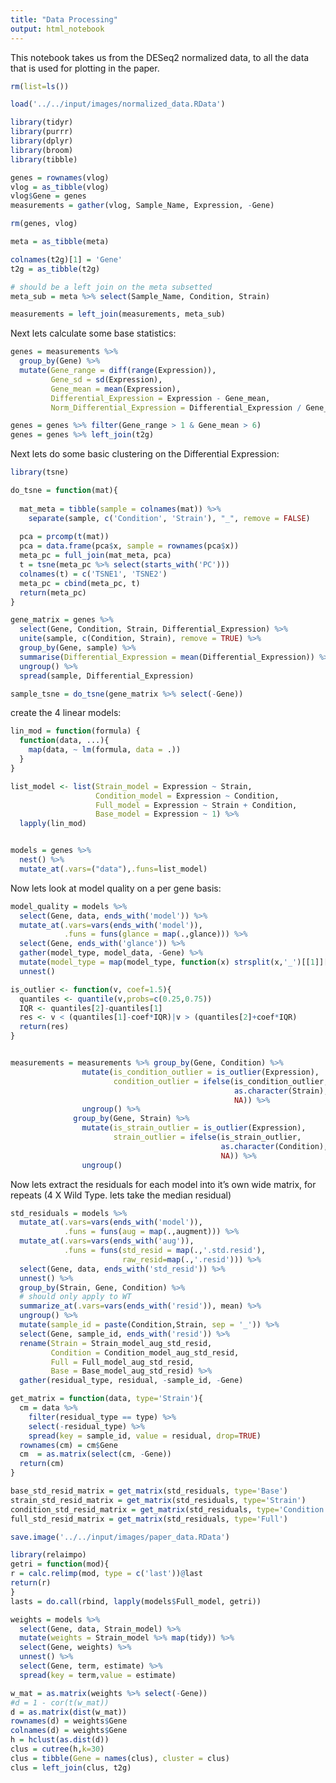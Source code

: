 ```yaml
---
title: "Data Processing"
output: html_notebook
---
```


This notebook takes us from the DESeq2 normalized data, to all the data that is used for plotting in the paper.

```r

rm(list=ls())

load('../../input/images/normalized_data.RData')

library(tidyr)
library(purrr)
library(dplyr)
library(broom)
library(tibble)

genes = rownames(vlog)
vlog = as_tibble(vlog)
vlog$Gene = genes
measurements = gather(vlog, Sample_Name, Expression, -Gene)

rm(genes, vlog)

meta = as_tibble(meta)

colnames(t2g)[1] = 'Gene'
t2g = as_tibble(t2g)

# should be a left join on the meta subsetted
meta_sub = meta %>% select(Sample_Name, Condition, Strain)

measurements = left_join(measurements, meta_sub)

```

Next lets calculate some base statistics:

```r
genes = measurements %>%
  group_by(Gene) %>%
  mutate(Gene_range = diff(range(Expression)),
         Gene_sd = sd(Expression),
         Gene_mean = mean(Expression),
         Differential_Expression = Expression - Gene_mean,
         Norm_Differential_Expression = Differential_Expression / Gene_sd)
```


```r
genes = genes %>% filter(Gene_range > 1 & Gene_mean > 6) 
genes = genes %>% left_join(t2g)
```



Next lets do some basic clustering on the Differential Expression:

```r
library(tsne)

do_tsne = function(mat){
  
  mat_meta = tibble(sample = colnames(mat)) %>% 
    separate(sample, c('Condition', 'Strain'), "_", remove = FALSE)
  
  pca = prcomp(t(mat))
  pca = data.frame(pca$x, sample = rownames(pca$x))
  meta_pc = full_join(mat_meta, pca)
  t = tsne(meta_pc %>% select(starts_with('PC')))
  colnames(t) = c('TSNE1', 'TSNE2')
  meta_pc = cbind(meta_pc, t)
  return(meta_pc)
}

gene_matrix = genes %>% 
  select(Gene, Condition, Strain, Differential_Expression) %>%
  unite(sample, c(Condition, Strain), remove = TRUE) %>% 
  group_by(Gene, sample) %>%
  summarise(Differential_Expression = mean(Differential_Expression)) %>% # median would be better
  ungroup() %>%
  spread(sample, Differential_Expression)

sample_tsne = do_tsne(gene_matrix %>% select(-Gene))

```


create the 4 linear models:

```r

lin_mod = function(formula) {
  function(data, ...){
    map(data, ~ lm(formula, data = .))
  }
}

list_model <- list(Strain_model = Expression ~ Strain,
                   Condition_model = Expression ~ Condition,
                   Full_model = Expression ~ Strain + Condition,
                   Base_model = Expression ~ 1) %>%
  lapply(lin_mod)


models = genes %>%
  nest() %>%
  mutate_at(.vars=("data"),.funs=list_model) 

```

Now lets look at model quality on a per gene basis:

```r
model_quality = models %>%
  select(Gene, data, ends_with('model')) %>%
  mutate_at(.vars=vars(ends_with('model')), 
            .funs = funs(glance = map(.,glance))) %>%
  select(Gene, ends_with('glance')) %>%
  gather(model_type, model_data, -Gene) %>% 
  mutate(model_type = map(model_type, function(x) strsplit(x,'_')[[1]][1])) %>% 
  unnest()
```


```r

is_outlier <- function(v, coef=1.5){
  quantiles <- quantile(v,probs=c(0.25,0.75))
  IQR <- quantiles[2]-quantiles[1]
  res <- v < (quantiles[1]-coef*IQR)|v > (quantiles[2]+coef*IQR)
  return(res)
}


measurements = measurements %>% group_by(Gene, Condition) %>%
                mutate(is_condition_outlier = is_outlier(Expression),
                       condition_outlier = ifelse(is_condition_outlier,
                                                  as.character(Strain),
                                                  NA)) %>%
                ungroup() %>%
              group_by(Gene, Strain) %>%
                mutate(is_strain_outlier = is_outlier(Expression),
                       strain_outlier = ifelse(is_strain_outlier,
                                               as.character(Condition),
                                               NA)) %>%
                ungroup()
```


Now lets extract the residuals for each model into it's own wide matrix, for repeats (4 X Wild Type. lets take the median residual)

```r
std_residuals = models %>%
  mutate_at(.vars=vars(ends_with('model')), 
            .funs = funs(aug = map(.,augment))) %>%
  mutate_at(.vars=vars(ends_with('aug')), 
            .funs = funs(std_resid = map(.,'.std.resid'), 
                         raw_resid=map(.,'.resid'))) %>%
  select(Gene, data, ends_with('std_resid')) %>%
  unnest() %>%
  group_by(Strain, Gene, Condition) %>%
  # should only apply to WT
  summarize_at(.vars=vars(ends_with('resid')), mean) %>%
  ungroup() %>%
  mutate(sample_id = paste(Condition,Strain, sep = '_')) %>%
  select(Gene, sample_id, ends_with('resid')) %>%
  rename(Strain = Strain_model_aug_std_resid,
         Condition = Condition_model_aug_std_resid,
         Full = Full_model_aug_std_resid,
         Base = Base_model_aug_std_resid) %>%
  gather(residual_type, residual, -sample_id, -Gene)

get_matrix = function(data, type='Strain'){
  cm = data %>%
    filter(residual_type == type) %>%
    select(-residual_type) %>%
    spread(key = sample_id, value = residual, drop=TRUE)
  rownames(cm) = cm$Gene
  cm  = as.matrix(select(cm, -Gene))
  return(cm)
}

base_std_resid_matrix = get_matrix(std_residuals, type='Base')
strain_std_resid_matrix = get_matrix(std_residuals, type='Strain')
condition_std_resid_matrix = get_matrix(std_residuals, type='Condition')
full_std_resid_matrix = get_matrix(std_residuals, type='Full')

```
```r
save.image('../../input/images/paper_data.RData')
```

```r
library(relaimpo)
getri = function(mod){
r = calc.relimp(mod, type = c('last'))@last
return(r)
}
lasts = do.call(rbind, lapply(models$Full_model, getri))
```

```r
weights = models %>% 
  select(Gene, data, Strain_model) %>% 
  mutate(weights = Strain_model %>% map(tidy)) %>% 
  select(Gene, weights) %>% 
  unnest() %>% 
  select(Gene, term, estimate) %>% 
  spread(key = term,value = estimate)

w_mat = as.matrix(weights %>% select(-Gene))
#d = 1 - cor(t(w_mat))
d = as.matrix(dist(w_mat))
rownames(d) = weights$Gene
colnames(d) = weights$Gene
h = hclust(as.dist(d))
clus = cutree(h,k=30)
clus = tibble(Gene = names(clus), cluster = clus)
clus = left_join(clus, t2g)
```

